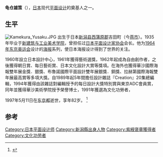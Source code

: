 '''龟仓雄策'''（{{bd|1915年|4月6日|1997年|5月11日|Kamekura Yusaku}}），[[日本|日本]]现代[[平面设计|平面设计]]的奠基人之一。

==生平==
[[File:Kamekura_Yusaku.JPG|thumb]]
出生于日本[[新潟县|新潟县]][[西蒲原郡|西蒲原郡]]吉田町（今[[燕市|燕市]]）。1935年毕业于[[新建筑与工业美术学院|新建筑与工业美术学院]]，曾担任过[[日本平面设计家协会|日本平面设计家协会]]会长。他为[[1964年夏季奥林匹克运动会|1964年东京奥运会]]设计的[[海报|海报]]系列，使日本海报设计得到了世界的关注。

1960年設立日本設計中心，1961年獲得藝術選獎，1962年起成為自由創作者，之後獲得朝日賞、每日藝術賞、日本文化設計大賞等獎項。在海外也獲得華沙國際海報雙年展金獎．銀獎、布魯諾國際平面設計雙年展銀獎．銅獎、拉赫第國際海報雙年展最高賞等多項大獎。自1989年起5年間擔任設計雜誌『Creation』20集總編輯，1994年獲得由該雜誌對編輯授予的每日設計大獎特別賞與東京ADC會員賞，同年並獲得華沙美術學院授予榮譽博士，1991年獲選為文化功勞者，

1997年5月11日在[[东京都|东京都]]逝世，享年82岁。
<ref>{{cite web|url=http://www.dolcn.com/data/cns_1/article_31/paper_311/pgra_3112/2010-01/1263881844.html|title=日本现代平面设计之父——龟仓雄策海报作品探析|publisher=中国平面设计在线|accessdate=2010-03-05|archive-date=2010-12-16|archive-url=https://web.archive.org/web/20101216060647/http://dolcn.com/data/cns_1/article_31/paper_311/pgra_3112/2010-01/1263881844.html|dead-url=no}}</ref>

==参考==
{{reflist}}

{{Japan-artist-stub}}

{{DEFAULTSORT:Kamekura Yusaku}}
[[Category:日本平面设计师|Category:日本平面设计师]]
[[Category:新潟縣出身人物|Category:新潟縣出身人物]]
[[Category:紫綬褒章獲得者|Category:紫綬褒章獲得者]]
[[Category:文化功劳者|Category:文化功劳者]]